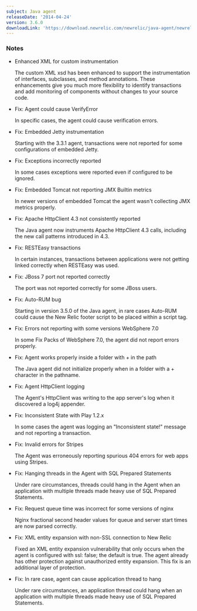 ```yaml
---
subject: Java agent
releaseDate: '2014-04-24'
version: 3.6.0
downloadLink: 'https://download.newrelic.com/newrelic/java-agent/newrelic-agent/3.6.0/'
---
```


### Notes

* Enhanced XML for custom instrumentation

  The custom XML xsd has been enhanced to support the instrumentation of interfaces, subclasses, and method annotations. These enhancements give you much more flexibility to identify transactions and add monitoring of components without changes to your source code.
* Fix: Agent could cause VerifyError

  In specific cases, the agent could cause verification errors.
* Fix: Embedded Jetty instrumentation

  Starting with the 3.3.1 agent, transactions were not reported for some configurations of embedded Jetty.
* Fix: Exceptions incorrectly reported

  In some cases exceptions were reported even if configured to be ignored.
* Fix: Embedded Tomcat not reporting JMX Builtin metrics

  In newer versions of embedded Tomcat the agent wasn't collecting JMX metrics properly.
* Fix: Apache HttpClient 4.3 not consistently reported

  The Java agent now instruments Apache HttpClient 4.3 calls, including the new call patterns introduced in 4.3.
* Fix: RESTEasy transactions

  In certain instances, transactions between applications were not getting linked correctly when RESTEasy was used.
* Fix: JBoss 7 port not reported correctly

  The port was not reported correctly for some JBoss users.
* Fix: Auto-RUM bug

  Starting in version 3.5.0 of the Java agent, in rare cases Auto-RUM could cause the New Relic footer script to be placed within a script tag.
* Fix: Errors not reporting with some versions WebSphere 7.0

  In some Fix Packs of WebSphere 7.0, the agent did not report errors properly.
* Fix: Agent works properly inside a folder with + in the path

  The Java agent did not initialize properly when in a folder with a + character in the pathname.
* Fix: Agent HttpClient logging

  The Agent's HttpClient was writing to the app server's log when it discovered a log4j appender.
* Fix: Inconsistent State with Play 1.2.x

  In some cases the agent was logging an "Inconsistent state!" message and not reporting a transaction.
* Fix: Invalid errors for Stripes

  The Agent was erroneously reporting spurious 404 errors for web apps using Stripes.
* Fix: Hanging threads in the Agent with SQL Prepared Statements

  Under rare circumstances, threads could hang in the Agent when an application with multiple threads made heavy use of SQL Prepared Statements.
* Fix: Request queue time was incorrect for some versions of nginx

  Nginx fractional second header values for queue and server start times are now parsed correctly.
* Fix: XML entity expansion with non-SSL connection to New Relic

  Fixed an XML entity expansion vulnerability that only occurs when the agent is configured with ssl: false; the default is true. The agent already has other protection against unauthorized entity expansion. This fix is an additional layer of protection.
* Fix: In rare case, agent can cause application thread to hang

  Under rare circumstances, an application thread could hang when an application with multiple threads made heavy use of SQL Prepared Statements.
